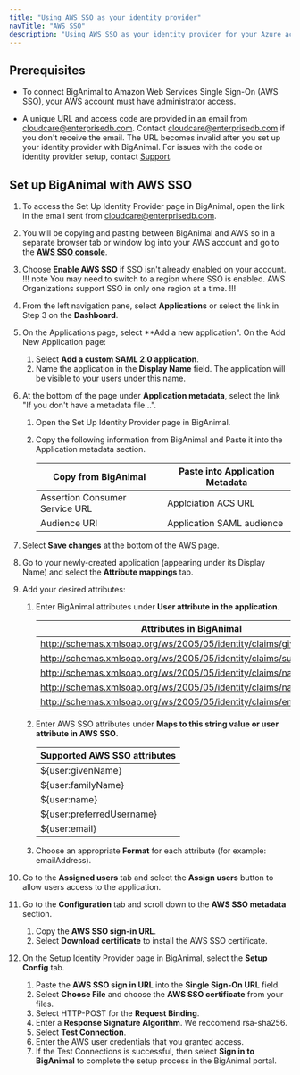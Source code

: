 ```yaml
---
title: "Using AWS SSO as your identity provider"
navTitle: "AWS SSO"
description: "Using AWS SSO as your identity provider for your Azure account"
---
```


## Prerequisites

- To connect BigAnimal to Amazon Web Services Single Sign-On (AWS SSO), your AWS account must have administrator access. 

- A unique URL and access code are provided in an email from cloudcare@enterprisedb.com. Contact [cloudcare@enterprisedb.com](mailto:cloudcare@enterprisedb.com) if you don't receive the email. The URL becomes invalid after you set up your identity provider with BigAnimal. For issues with the code or identity provider setup, contact [Support](/biganimal/release/overview/support).

## Set up BigAnimal with AWS SSO

1. To access the Set Up Identity Provider page in BigAnimal, open the link in the email sent from cloudcare@enterprisedb.com.
1. You will be copying and pasting between BigAnimal and AWS so in a separate browser tab or window log into your AWS account and go to the [**AWS SSO console**](https://console.aws.amazon.com/singlesignon).
1. Choose **Enable AWS SSO** if SSO isn't already enabled on your account. 
   !!! note
   You may need to switch to a region where SSO is enabled. AWS Organizations support SSO in only one region at a time.
   !!!
1. From the left navigation pane, select **Applications** or select the link in Step 3 on the **Dashboard**. 
1. On the Applications page, select **Add a new application". On the Add New Application page:
   1. Select **Add a custom SAML 2.0 application**.
   1. Name the application in the **Display Name** field. The application will be visible to your users under this name.
1. At the bottom of the page under **Application metadata**, select the link "If you don't have a metadata file...".
   1. Open the Set Up Identity Provider page in BigAnimal. 
   2. Copy the following information from BigAnimal and Paste it into the Application metadata section. 

      | Copy from BigAnimal            | Paste into Application Metadata |
      | ------------------------------ | ------------------------------- |
      | Assertion Consumer Service URL | Applciation ACS URL             |
      | Audience URI                   | Application SAML audience       |

1. Select **Save changes** at the bottom of the AWS page. 
1. Go to your newly-created application (appearing under its Display Name) and select the **Attribute mappings** tab. 
1. Add your desired attributes:
   1. Enter BigAnimal attributes under **User attribute in the application**.

      | Attributes in BigAnimal                                              |
      | -------------------------------------------------------------------- |
      | http://schemas.xmlsoap.org/ws/2005/05/identity/claims/givenname      |
      | http://schemas.xmlsoap.org/ws/2005/05/identity/claims/surname        |
      | http://schemas.xmlsoap.org/ws/2005/05/identity/claims/name           |
      | http://schemas.xmlsoap.org/ws/2005/05/identity/claims/nameidentifier |
      | http://schemas.xmlsoap.org/ws/2005/05/identity/claims/emailaddress   |

   2. Enter AWS SSO attributes under **Maps to this string value or user attribute in AWS SSO**.

      | Supported AWS SSO attributes |
      | ---------------------------- |
      | ${user:givenName}            |
      | ${user:familyName}           |
      | ${user:name}                 |
      | ${user:preferredUsername}    |
      | ${user:email}                |

   3. Choose an appropriate **Format** for each attribute (for example: emailAddress).  
1. Go to the **Assigned users** tab and select the **Assign users** button to allow users access to the application. 
1. Go to the **Configuration** tab and scroll down to the **AWS SSO metadata** section. 
   1. Copy the **AWS SSO sign-in URL**.
   2. Select **Download certificate** to install the AWS SSO certificate.
1. On the Setup Identity Provider page in BigAnimal, select the **Setup Config** tab. 
   1. Paste the **AWS SSO sign in URL** into the **Single Sign-On URL** field. 
   1. Select **Choose File** and choose the **AWS SSO certificate** from your files. 
   1. Select HTTP-POST for the **Request Binding**.
   1. Enter a **Response Signature Algorithm**. We reccomend rsa-sha256.
   1. Select **Test Connection**.
   1. Enter the AWS user credentials that you granted access. 
   1. If the Test Connections is successful, then select **Sign in to BigAnimal** to complete the setup process in the BigAnimal portal.
